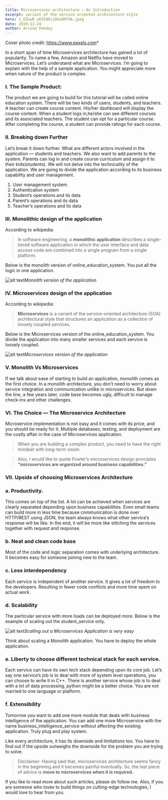 ```yaml
---
title: Microservices architecture — An Introduction
excerpt: variant of the service oriented architecture style
hero: 1_EZvwR_ak55d6cjDGzOHY5A.jpeg
date: 2019-11-24
author: Arvind Pandey
---
```

Cover photo credit: https://www.pexels.com*

In a short span of time Microservices architecture has gained a lot of popularity. To name a few, Amazon and Netflix have moved to Microservices. Let’s understand what are Microservices. I’m going to explain with the help of a sample application. You might appreciate more when nature of the product is complex.

### I. The Sample Product:
The product we are going to build for this tutorial will be called online education system. There will be two kinds of users, students, and teachers. A teacher can create course content. His/her dashboard will display the course content. When a student logs in,he/she can see different courses and its associated teachers. The student can opt for a particular course. After completing the course, a student can provide ratings for each course.

### II. Breaking down Further
Let’s break it down further. What are different actors involved in the application — students and teachers. We also want to add parents to the system. Parents can log in and create course curriculum and assign it to their kids(students).
We will not delve into the technicality of the application. We are going to divide the application according to its business capability and user management.

1. User management system.
2. Authentication system
3. Student’s operations and its data
4. Parent’s operations and its data
5. Teacher’s operations and its data

### III. Monolithic design of the application

According to wikipedia:

>In software engineering, a **monolithic application** describes a single-tiered software application in which the user interface and data access code are combined into a single program from a single platform.

Below is the monolith version of online_education_system. You put all the logic in one application.

![alt text](1_CmekmFGnDtlV_fgE0dGy0Q.png)*Monolith version of the application*

### IV. Microservices design of the application

According to wikipedia:

>**Microservices** is a variant of the service-oriented architecture (SOA) architectural style that structures an application as a collection of loosely coupled services.

Below is the Microservices version of the online_education_system. You divide the application into many smaller services and each service is loosely coupled.

![alt text](1_ejSJyMlmo1_2UdjIM2Ebzg.png)*Microservices version of the application*

### V. Monolith Vs Microservices

If we talk about ease of starting to build an application, monolith comes as the first choice. In a monolith architecture, you don’t need to worry about service integration and communication unlike in microservices. But down the line, a few years later, code base becomes ugly, difficult to manage check-ins and other challenges.

### VI. The Choice — The Microservice Architecture

Microservice implementation is not easy and it comes with its price, and you should be ready for it. Multiple databases, testing, and deployment are the costly affair in the case of Microservices application.

>When you are building a complex product, you need to have the right mindset with long-term vision.

>Also, I would like to quote Fowler’s microservices design principles **“microservices are organized around business capabilities.”**

### VII. Upside of choosing Microservices Architecture

### a. Productivity.

This comes on top of the list. A lot can be achieved when services are clearly separated depending upon business capabilities. Even small teams can build more in less time because communication is done over HTTP/REST using JSON, the team always knows what other service’s response will be like. In the end, it will be more like stitching the services together with request and response.

### b. Neat and clean code base

Most of the code and logic separation comes with underlying architecture. It becomes easy for someone joining new to the team.

### c. Less interdependency

Each service is independent of another service. It gives a lot of freedom to the developers. Resulting in fewer code conflicts and more time spent on actual work.

### d. Scalability

The particular service with more loads can be deployed more. Below is the example of scaling out the student_service only.

![alt text](1_88lvFGSuH2BWRejrqMQFAQ.png)*Scalling out a Microservices Application is very easy*

Think about scaling a Monolith application. You have to deploy the whole application.

### e. Liberty to choose different technical stack for each service.

Each service can have its own tech stack depending upon its core job. Let’s say one service’s job is to deal with more of system level operations, you can choose to write it in C++. There is another service whose job is to deal with a lot of data processing, python might be a better choice. You are not married to one language or platform.

### f. Extensibility

Tomorrow you want to add one more module that deals with business intelligence of the application. You can add one more Microservice with the name business_intelligence_service without affecting the existing application. Truly plug and play system.

Like every architecture, it has its downside and limitations too. You have to find out if the upside outweighs the downside for the problem you are trying to solve.

>Disclaimer: Having said that, microservices architecture seems fancy in the beginning and it becomes painful eventually. So, the last piece of advice is **move to microservices when it is required.**

If you like to read more about such articles, please do follow me. Also, if you are someone who loves to build things on cutting-edge technologies, I would love to hear from you.
